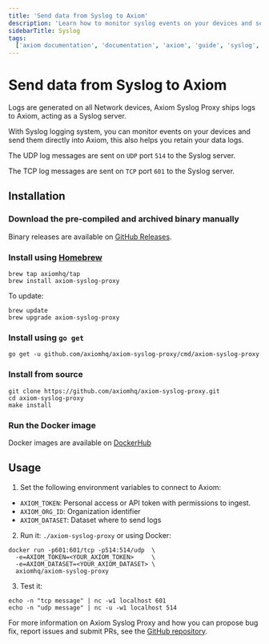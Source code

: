 ```yaml
---
title: 'Send data from Syslog to Axiom'
description: 'Learn how to monitor syslog events on your devices and send them directly into Axiom'
sidebarTitle: Syslog
tags:
  ['axiom documentation', 'documentation', 'axiom', 'guide', 'syslog', 'syslog logs', 'tcp', 'udp', 'docker']
---
```


# Send data from Syslog to Axiom

Logs are generated on all Network devices, Axiom Syslog Proxy ships logs to Axiom, acting as a Syslog server.

With Syslog logging system, you can monitor events on your devices and send them directly into Axiom, this also helps you retain your data logs.

The UDP log messages are sent on `UDP` port `514` to the Syslog server.

The TCP log messages are sent on `TCP` port `601` to the Syslog server.

## Installation

### Download the pre-compiled and archived binary manually

Binary releases are available on [GitHub Releases](https://github.com/axiomhq/axiom-syslog-proxy/releases/latest).

### Install using [Homebrew](https://brew.sh)

```shell
brew tap axiomhq/tap
brew install axiom-syslog-proxy
```

To update:

```shell
brew update
brew upgrade axiom-syslog-proxy
```

### Install using `go get`

```shell
go get -u github.com/axiomhq/axiom-syslog-proxy/cmd/axiom-syslog-proxy
```

### Install from source

```shell
git clone https://github.com/axiomhq/axiom-syslog-proxy.git
cd axiom-syslog-proxy
make install
```

### Run the Docker image

Docker images are available on [DockerHub](https://hub.docker.com/r/axiomhq/axiom-syslog-proxy/tags)

## Usage

1. Set the following environment variables to connect to Axiom:

* `AXIOM_TOKEN`: Personal access or API token with permissions to ingest.
* `AXIOM_ORG_ID`: Organization identifier
* `AXIOM_DATASET`: Dataset where to send logs

2. Run it: `./axiom-syslog-proxy` or using Docker:

```shell
docker run -p601:601/tcp -p514:514/udp  \
  -e=AXIOM_TOKEN=<YOUR_AXIOM_TOKEN>     \
  -e=AXIOM_DATASET=<YOUR_AXIOM_DATASET> \
  axiomhq/axiom-syslog-proxy
```

3. Test it:

```shell
echo -n "tcp message" | nc -w1 localhost 601
echo -n "udp message" | nc -u -w1 localhost 514
```

For more information on Axiom Syslog Proxy and how you can propose bug fix, report issues and submit PRs, see the [GitHub repository](https://github.com/axiomhq/axiom-syslog-proxy).